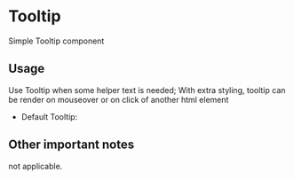 
<Meta title="Design System|Tooltip" component={Tooltip} />

# Tooltip
Simple Tooltip component

## Usage
Use Tooltip when some helper text is needed; With extra styling, tooltip can be render on 
mouseover or on click of another html element

- Default Tooltip:
  <Story name='Default'>
    <Tooltip text='Tooltip'/>
  </Story>


## Other important notes
not applicable.